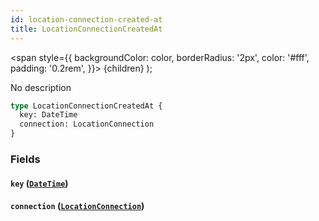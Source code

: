 ```yaml
---
id: location-connection-created-at
title: LocationConnectionCreatedAt
---
```


<span
style={{
      backgroundColor: color,
      borderRadius: '2px',
      color: '#fff',
      padding: '0.2rem',
    }}>
{children}
</span>
);

No description

```graphql
type LocationConnectionCreatedAt {
  key: DateTime
  connection: LocationConnection
}
```

### Fields

#### `key` ([`DateTime`](/v1/scalars/date-time))

#### `connection` ([`LocationConnection`](/v1/objects/location-connection))
